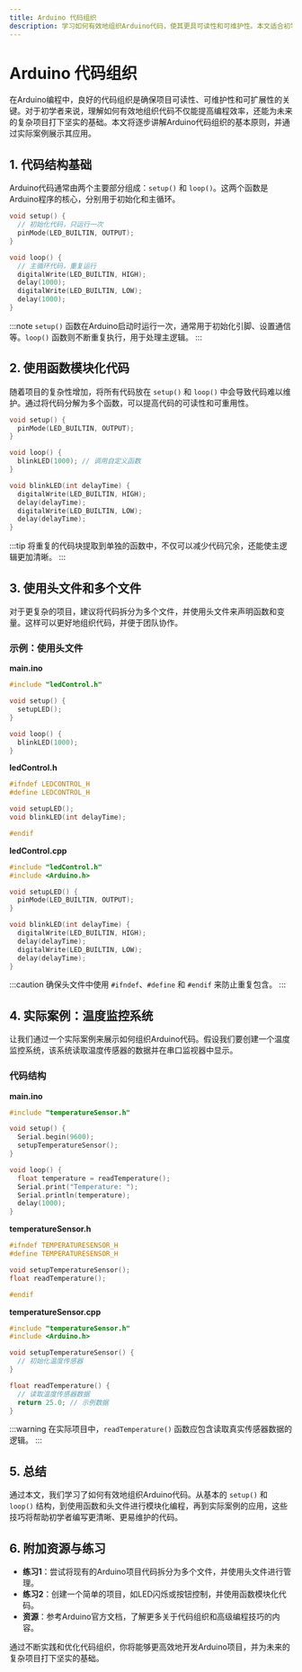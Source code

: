 ```yaml
---
title: Arduino 代码组织
description: 学习如何有效地组织Arduino代码，使其更具可读性和可维护性。本文适合初学者，涵盖代码结构、函数使用、模块化编程等内容。
---
```


# Arduino 代码组织

在Arduino编程中，良好的代码组织是确保项目可读性、可维护性和可扩展性的关键。对于初学者来说，理解如何有效地组织代码不仅能提高编程效率，还能为未来的复杂项目打下坚实的基础。本文将逐步讲解Arduino代码组织的基本原则，并通过实际案例展示其应用。

## 1. 代码结构基础

Arduino代码通常由两个主要部分组成：`setup()` 和 `loop()`。这两个函数是Arduino程序的核心，分别用于初始化和主循环。

```cpp
void setup() {
  // 初始化代码，只运行一次
  pinMode(LED_BUILTIN, OUTPUT);
}

void loop() {
  // 主循环代码，重复运行
  digitalWrite(LED_BUILTIN, HIGH);
  delay(1000);
  digitalWrite(LED_BUILTIN, LOW);
  delay(1000);
}
```

:::note
`setup()` 函数在Arduino启动时运行一次，通常用于初始化引脚、设置通信等。`loop()` 函数则不断重复执行，用于处理主逻辑。
:::

## 2. 使用函数模块化代码

随着项目的复杂性增加，将所有代码放在 `setup()` 和 `loop()` 中会导致代码难以维护。通过将代码分解为多个函数，可以提高代码的可读性和可重用性。

```cpp
void setup() {
  pinMode(LED_BUILTIN, OUTPUT);
}

void loop() {
  blinkLED(1000); // 调用自定义函数
}

void blinkLED(int delayTime) {
  digitalWrite(LED_BUILTIN, HIGH);
  delay(delayTime);
  digitalWrite(LED_BUILTIN, LOW);
  delay(delayTime);
}
```

:::tip
将重复的代码块提取到单独的函数中，不仅可以减少代码冗余，还能使主逻辑更加清晰。
:::

## 3. 使用头文件和多个文件

对于更复杂的项目，建议将代码拆分为多个文件，并使用头文件来声明函数和变量。这样可以更好地组织代码，并便于团队协作。

### 示例：使用头文件

**main.ino**
```cpp
#include "ledControl.h"

void setup() {
  setupLED();
}

void loop() {
  blinkLED(1000);
}
```

**ledControl.h**
```cpp
#ifndef LEDCONTROL_H
#define LEDCONTROL_H

void setupLED();
void blinkLED(int delayTime);

#endif
```

**ledControl.cpp**
```cpp
#include "ledControl.h"
#include <Arduino.h>

void setupLED() {
  pinMode(LED_BUILTIN, OUTPUT);
}

void blinkLED(int delayTime) {
  digitalWrite(LED_BUILTIN, HIGH);
  delay(delayTime);
  digitalWrite(LED_BUILTIN, LOW);
  delay(delayTime);
}
```

:::caution
确保头文件中使用 `#ifndef`、`#define` 和 `#endif` 来防止重复包含。
:::

## 4. 实际案例：温度监控系统

让我们通过一个实际案例来展示如何组织Arduino代码。假设我们要创建一个温度监控系统，该系统读取温度传感器的数据并在串口监视器中显示。

### 代码结构

**main.ino**
```cpp
#include "temperatureSensor.h"

void setup() {
  Serial.begin(9600);
  setupTemperatureSensor();
}

void loop() {
  float temperature = readTemperature();
  Serial.print("Temperature: ");
  Serial.println(temperature);
  delay(1000);
}
```

**temperatureSensor.h**
```cpp
#ifndef TEMPERATURESENSOR_H
#define TEMPERATURESENSOR_H

void setupTemperatureSensor();
float readTemperature();

#endif
```

**temperatureSensor.cpp**
```cpp
#include "temperatureSensor.h"
#include <Arduino.h>

void setupTemperatureSensor() {
  // 初始化温度传感器
}

float readTemperature() {
  // 读取温度传感器数据
  return 25.0; // 示例数据
}
```

:::warning
在实际项目中，`readTemperature()` 函数应包含读取真实传感器数据的逻辑。
:::

## 5. 总结

通过本文，我们学习了如何有效地组织Arduino代码。从基本的 `setup()` 和 `loop()` 结构，到使用函数和头文件进行模块化编程，再到实际案例的应用，这些技巧将帮助初学者编写更清晰、更易维护的代码。

## 6. 附加资源与练习

- **练习1**：尝试将现有的Arduino项目代码拆分为多个文件，并使用头文件进行管理。
- **练习2**：创建一个简单的项目，如LED闪烁或按钮控制，并使用函数模块化代码。
- **资源**：参考Arduino官方文档，了解更多关于代码组织和高级编程技巧的内容。

通过不断实践和优化代码组织，你将能够更高效地开发Arduino项目，并为未来的复杂项目打下坚实的基础。